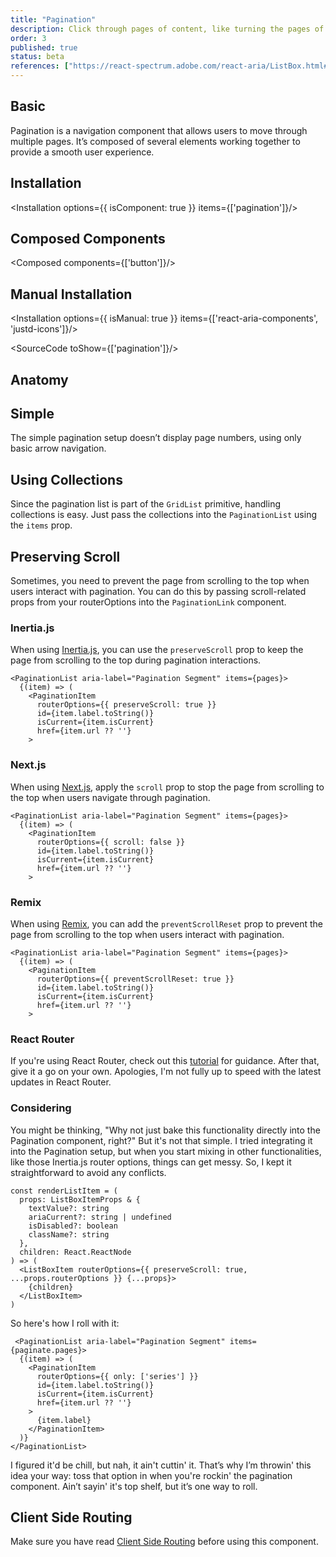 ```yaml
---
title: "Pagination"
description: Click through pages of content, like turning the pages of a book, controlling the flow of your data presentation.
order: 3
published: true
status: beta
references: ["https://react-spectrum.adobe.com/react-aria/ListBox.html#props"]
---
```



## Basic
Pagination is a navigation component that allows users to move through multiple pages. It’s composed of several elements working together to provide a smooth user experience.
<How isCenter={false} toUse="navigation/pagination-demo" />

## Installation
<Installation options={{ isComponent: true }} items={['pagination']}/>

## Composed Components
<Composed components={['button']}/>

## Manual Installation
<Installation options={{ isManual: true }} items={['react-aria-components', 'justd-icons']}/>

<SourceCode toShow={['pagination']}/>

## Anatomy
<Anatomy show='pagination-anatomy'/>

## Simple
The simple pagination setup doesn’t display page numbers, using only basic arrow navigation.
<How isCenter={false} toUse="navigation/simple-pagination-demo" />

## Using Collections
Since the pagination list is part of the `GridList` primitive, handling collections is easy. Just pass the collections into the `PaginationList` using the `items` prop.
<How isCenter={false} toUse="navigation/pagination-dynamic-demo" />

## Preserving Scroll
Sometimes, you need to prevent the page from scrolling to the top when users interact with pagination. You can do this by passing scroll-related props from your routerOptions into the `PaginationLink` component.

### Inertia.js
When using [Inertia.js](https://inertiajs.com/scroll-management#scroll-preservation), you can use the `preserveScroll` prop to keep the page from scrolling to the top during pagination interactions.
```tsx {4}
<PaginationList aria-label="Pagination Segment" items={pages}>
  {(item) => (
    <PaginationItem
      routerOptions={{ preserveScroll: true }}
      id={item.label.toString()}
      isCurrent={item.isCurrent}
      href={item.url ?? ''}
    >
```

### Next.js
When using [Next.js](https://nextjs.org/docs/app/building-your-application/routing/linking-and-navigating#disabling-scroll-restoration), apply the `scroll` prop to stop the page from scrolling to the top when users navigate through pagination.
```tsx {4}
<PaginationList aria-label="Pagination Segment" items={pages}>
  {(item) => (
    <PaginationItem
      routerOptions={{ scroll: false }}
      id={item.label.toString()}
      isCurrent={item.isCurrent}
      href={item.url ?? ''}
    >
```

### Remix
When using [Remix](https://remix.run/docs/en/main/components/scroll-restoration#preventing-scroll-reset), you can add the `preventScrollReset` prop to prevent the page from scrolling to the top when users interact with pagination.

```tsx {4}
<PaginationList aria-label="Pagination Segment" items={pages}>
  {(item) => (
    <PaginationItem
      routerOptions={{ preventScrollReset: true }}
      id={item.label.toString()}
      isCurrent={item.isCurrent}
      href={item.url ?? ''}
    >
```

### React Router
If you're using React Router, check out this [tutorial](https://youtu.be/4_H8j3rkpjI?t=61) for guidance. After that, give it a go on your own. Apologies, I'm not fully up to speed with the latest updates in React Router.

### Considering
You might be thinking, "Why not just bake this functionality directly into the Pagination component, right?" But it's not that simple. I tried integrating it into the Pagination setup, but when you start mixing in other functionalities, like those Inertia.js router options, things can get messy. So, I kept it straightforward to avoid any conflicts.
```tsx {10}
const renderListItem = (
  props: ListBoxItemProps & {
    textValue?: string
    ariaCurrent?: string | undefined
    isDisabled?: boolean
    className?: string
  },
  children: React.ReactNode
) => (
  <ListBoxItem routerOptions={{ preserveScroll: true, ...props.routerOptions }} {...props}>
    {children}
  </ListBoxItem>
)
```
So here's how I roll with it:
```tsx {4}
 <PaginationList aria-label="Pagination Segment" items={paginate.pages}>
  {(item) => (
    <PaginationItem
      routerOptions={{ only: ['series'] }}
      id={item.label.toString()}
      isCurrent={item.isCurrent}
      href={item.url ?? ''}
    >
      {item.label}
    </PaginationItem>
  )}
</PaginationList>
```
I figured it'd be chill, but nah, it ain't cuttin' it. That’s why I’m throwin' this idea your way: toss that option in when you're rockin' the pagination component. Ain’t sayin' it's top shelf, but it’s one way to roll.

## Client Side Routing
Make sure you have read [Client Side Routing](/docs/getting-started/client-side-routing) before using this component.
